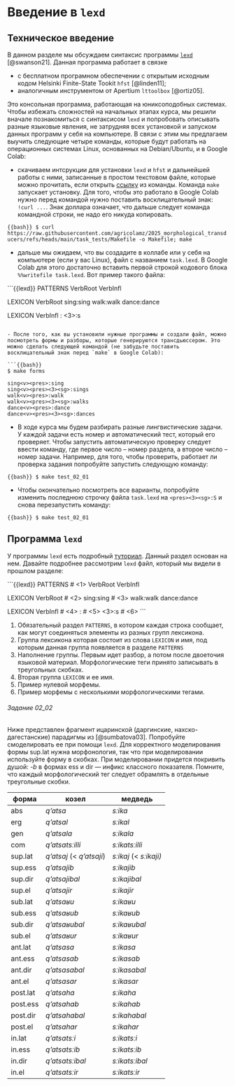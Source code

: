 # Введение в `lexd`

## Техническое введение

В данном разделе мы обсуждаем синтаксис программы [`lexd`](https://github.com/apertium/lexd/blob/main/Usage.md) [@swanson21]. Данная программа работает в связке 

- с бесплатном програмном обеспечении с открытым исходным кодом Helsinki Finite-State Tookit `hfst` [@linden11];
- аналогичным инструментом от Apertium `lttoolbox` [@ortiz05].

Это консольная программа, работающая на юниксоподобных системах. Чтобы избежать сложностей на начальных этапах курса, мы решили вначале познакомиться с синтаксисом `lexd` и попробовать описывать разные языковые явления, не затрудняя всех установкой и запуском данных программ у себя на компьютере. В связи с этим мы предлагаем выучить следующие четыре команды, которые будут работать на операционных системах Linux, основанных на Debian/Ubuntu, и в Google Colab:

- скачиваем интсрукции для установки `lexd` и `hfst` и дальнейшей работы с ними, записанные в простом текстовом файле, которые можно прочитать, если открыть [ссылку](https://shorturl.at/0bBXE) из команды. Команда `make` запускает установку. Для того, чтобы это работало в Google Colab нужно перед командой нужно поставить восклицательный знак: `!curl ...`. Знак доллара означает, что дальше следует команда командной строки, не надо его никуда копировать.

```{{bash}}
$ curl https://raw.githubusercontent.com/agricolamz/2025_morphological_transducers/refs/heads/main/task_tests/Makefile -o Makefile; make
```

- дальше мы ожидаем, что вы создадите в коллабе или у себя на компьютере (если у вас Linux), файл с названием `task.lexd`. В Google Colab для этого достаточно вставить первой строкой кодового блока `%%writefile task.lexd`. Вот пример такого файла:

```{{lexd}}
PATTERNS
VerbRoot VerbInfl

LEXICON VerbRoot
sing<v>:sing
walk<v>:walk
dance<v>:dance

LEXICON VerbInfl
<pres>:
<pres><3><sg>:s
```

- После того, как вы установили нужные программы и создали файл, можно посмотреть формы и разборы, которые генерируются трансдьюссером. Это можно сделать следующей командой (не забудьте поставить восклицательный знак перед `make` в Google Colab):

```{{bash}}
$ make forms

sing<v><pres>:sing
sing<v><pres><3><sg>:sings
walk<v><pres>:walk
walk<v><pres><3><sg>:walks
dance<v><pres>:dance
dance<v><pres><3><sg>:dances
```

- В ходе курса мы будем разбирать разные лингвистические задачи. У каждой задачи есть номер и автоматический тест, который его проверяет. Чтобы запустить автоматическую проверку следует ввести команду, где первое число -- номер раздела, а второе число -- номер задачи. Например, для того, чтобы проверить, работает ли проверка задания попробуйте запустить следующую команду:

```{{bash}}
$ make test_02_01
```

- Чтобы окончательно посмотреть все варианты, попробуйте изменить последнюю строчку файла `task.lexd` на `<pres><3><sg>:S` и снова перезапустить команду:

```{{bash}}
$ make test_02_01
```

## Программа `lexd`

У программы `lexd` есть подробный [туториал](https://github.com/apertium/lexd/blob/main/Usage.md). Данный раздел основан на нем. Давайте подробнее рассмотрим `lexd` файл, который мы видели в прошлом разделе:

```{{lexd}}
PATTERNS            # <1>
VerbRoot VerbInfl   

LEXICON VerbRoot    # <2>
sing<v>:sing        # <3>
walk<v>:walk
dance<v>:dance

LEXICON VerbInfl    # <4>
<pres>:             # <5>
<pres><3><sg>:s     # <6>
```

1. Обязательный раздел `PATTERNS`, в котором каждая строка сообщает, как могут соединяться элементы из разных групп лексикона.
2. Группа лексикона которая состоит из слова `LEXICON` и имя, под которым данная группа появляется в разделе `PATTERNS`
3. Наполнение группы. Первым идет разбор, а потом после двоеточия языковой материал. Морфологические теги принято записывать в треугольных скобках.
4. Вторая группа `LEXICON` и ее имя.
5. Пример нулевой морфемы.
6. Пример морфемы с несколькими морфологическими тегами.

::: {.callout-note}

###### Задание 02_02 

Ниже представлен фрагмент ицаринской (даргинские, нахско-дагестанские) парадигмы из [@sumbatova03]. Попробуйте смоделировать ее при помощи `lexd`. Для корректного моделирования формы sup.lat нужна морфонология, так что при моделировании используйте форму в скобках. При моделировании придется покривить душой: *-b* в формах ess и dir --- инфикс классного показателя. Помните, что каждый морфологический тег следует обрамлять в отдельные треугольные скобки. 

| форма    | козел                    | медведь                |
|----------|--------------------------|------------------------|
| abs      | _q’atsa_                 | _sːika_                |
| erg      | _q’atsal_                | _sːikal_               |
| gen      | _q’atsala_               | _sːikala_              |
| com      | _q’atsatsːilli_          | _sːikatsːilli_         |
| sup.lat  | _q’atsaj_ (< _q’atsaji_) | _sːikaj_ (< _sːikaji)_ |
| sup.ess  | _q’atsajib_              | _sːikajib_             |
| sup.dir  | _q’atsajibal_            | _sːikajibal_           |
| sup.el   | _q’atsajir_              | _sːikajir_             |
| sub.lat  | _q’atsaʁu_               | _sːikaʁu_              |
| sub.ess  | _q’atsaʁub_              | _sːikaʁub_             |
| sub.dir  | _q’atsaʁubal_            | _sːikaʁubal_           |
| sub.el   | _q’atsaʁur_              | _sːikaʁur_             |
| ant.lat  | _q’atsasa_               | _sːikasa_              |
| ant.ess  | _q’atsasab_              | _sːikasab_             |
| ant.dir  | _q’atsasabal_            | _sːikasabal_           |
| ant.el   | _q’atsasar_              | _sːikasar_             |
| post.lat | _q’atsaha_               | _sːikaha_              |
| post.ess | _q’atsahab_              | _sːikahab_             |
| post.dir | _q’atsahabal_            | _sːikahabal_           |
| post.el  | _q’atsahar_              | _sːikahar_             |
| in.lat   | _q’atsatsːi_             | _sːikatsːi_            |
| in.ess   | _q’atsatsːib_            | _sːikatsːib_           |
| in.dir   | _q’atsatsːibal_          | _sːikatsːibal_         |
| in.el    | _q’atsatsːir_            | _sːikatsːir_           |

:::

